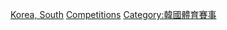 [[Category:各國曲棍球賽事|Korea, South]]
[[Category:韓國曲棍球|Competitions]]
[[Category:韓國體育賽事|Category:韓國體育賽事]]